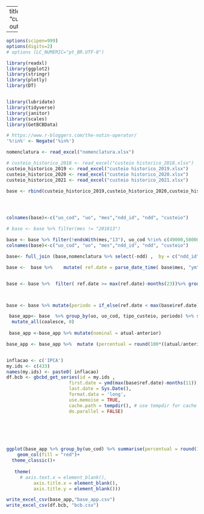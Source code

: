  
---
title: "custeio_data"
output: "html"

---




```r
options(scipen=999)
options(digits=2)
# options (LC_NUMERIC="pt_BR.UTF-8")
```


```r

library(readxl)
library(ggplot2)
library(stringr)
library(plotly)
library(DT)


library(lubridate)
library(tidyverse)
library(janitor)
library(scales)
library(GetBCBData)
```



```r
# https://www.r-bloggers.com/the-notin-operator/
'%!in%' <- Negate('%in%')
```




```r
nomenclatura <- read_excel("nomenclatura.xlsx")
```


```r


# custeio_historico_2018 <- read_excel("custeio historico_2018.xlsx")
custeio_historico_2019 <- read_excel("custeio historico_2019.xlsx")
custeio_historico_2020 <- read_excel("custeio historico_2020.xlsx")
custeio_historico_2021 <- read_excel("custeio historico_2021.xlsx")

base <- rbind(custeio_historico_2019,custeio_historico_2020,custeio_historico_2021) 




colnames(base)<-c("uo_cod", "uo", "mes","ndd_id", "ndd", "custeio")

# base <- base %>% filter(mes != "201813")

base <- base %>% filter(!endsWith(mes,"13"), uo_cod %!in% c(49000,58000,57000))
colnames(base)<-c("uo_cod", "uo", "mes","ndd_id", "ndd", "custeio")

base<- full_join (base,nomenclatura %>% select(-ndd) ,  by = c("ndd_id" = "ndd_id"))

base <-  base %>%    mutate( ref.date = parse_date_time( base$mes, "ym"))%>% drop_na() 


base <- base %>%  filter( ref.date >= max(ref.date)-months(23))%>% group_by(uo_cod, uo, tipo_custeio, ref.date)  %>% summarise( custeio = sum(custeio))



base <- base %>% mutate(periodo = if_else(ref.date < max(base$ref.date)-months(11), "atual", "anterior") )

 base_app<- base  %>% group_by(uo, uo_cod, tipo_custeio, periodo) %>% summarise(custeio= sum(custeio)) %>%  pivot_wider(names_from = "periodo", values_from= "custeio")%>% 
  mutate_all(coalesce, 0) 
 
 base_app <-base_app %>% mutate(nominal = atual-anterior)

base_app <- base_app %>%  mutate (percentual = round(100*((atual/anterior)-1),2))



```

```r
inflacao <- c('IPCA')
my.ids <- c(433)
names(my.ids) <- paste0( inflacao)
df.bcb <- gbcbd_get_series(id = my.ids ,
                       first.date = ymd(max(base$ref.date)-months(11)),
                       last.date = Sys.Date(),
                       format.data = 'long',
                       use.memoise = TRUE, 
                       cache.path = tempdir(), # use tempdir for cache folder
                       do.parallel = FALSE)




  

```
```r
ggplot(base_app %>% group_by(uo_cod) %>% summarise(percentual = round(100*((atual/anterior)-1),2))   , aes(x = reorder (uo_cod,+(percentual)), y = percentual)+ coord_flip() + 
    geom_col(fill = "red")+
  theme_classic()+
    
   theme(
     # axis.text.x = element_blank(),
          axis.title.x = element_blank(),
          axis.title.y = element_blank()))
```



```r
write_excel_csv(base_app,"base_app.csv")
write_excel_csv(df.bcb, "bcb.csv")
```
